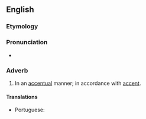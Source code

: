 ==English==

===Etymology===
{{suffix|accentual|ly|lang=en}}

===Pronunciation===
* {{IPA|/ˌæk.ˈsɛn.tʃu.əl.i/|lang=en}}

===Adverb===
{{en-adv|-}}

# In an [[accentual]] manner; in accordance with [[accent]].

====Translations====
{{trans-top|in an accentual manner}}
* Portuguese: {{t|pt|acentualmente}}
{{trans-mid}}
{{trans-bottom}}